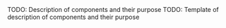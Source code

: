 
<Meta title="README" />

<div className="sb-container">
TODO: Description of components and their purpose
TODO: Template of description of components and their purpose
</div>


<style>

</style>
